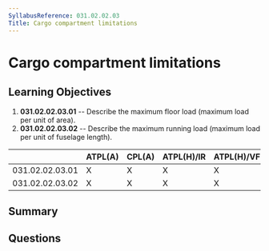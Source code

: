 ```yaml
---
SyllabusReference: 031.02.02.03
Title: Cargo compartment limitations
---
```


# Cargo compartment limitations

## Learning Objectives

1. **031.02.02.03.01** -- Describe the maximum floor load (maximum load per unit
   of area).
2. **031.02.02.03.02** -- Describe the maximum running load (maximum load per
   unit of fuselage length).

|                 | ATPL(A) | CPL(A) | ATPL(H)/IR | ATPL(H)/VFR | CPL(H) | IR  | CBIR(A) |
| --------------- | ------- | ------ | ---------- | ----------- | ------ | --- | ------- |
| 031.02.02.03.01 | X       | X      | X          | X           | X      |     |         |
| 031.02.02.03.02 | X       | X      | X          | X           | X      |     |         |

## Summary

## Questions
